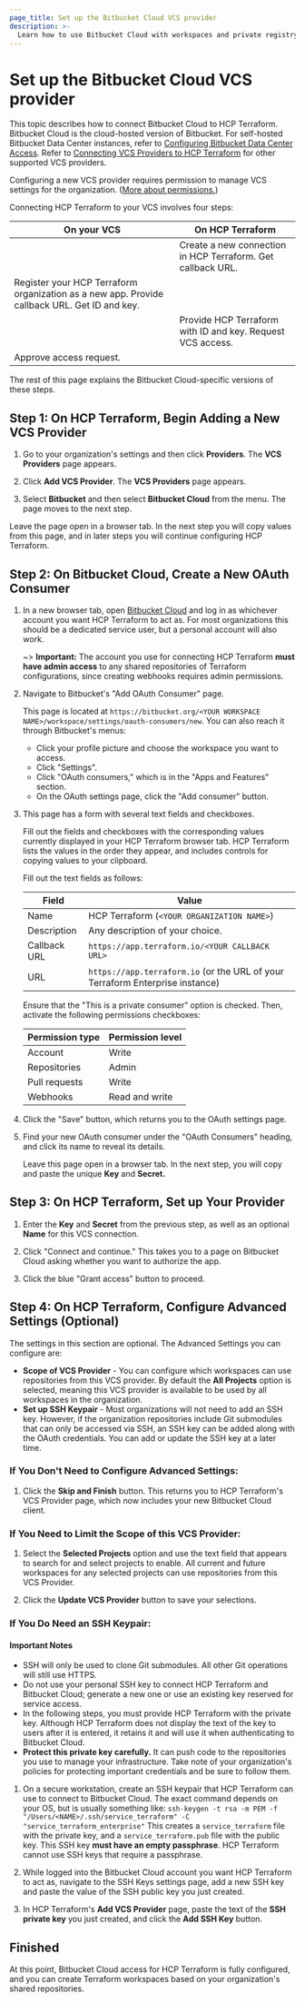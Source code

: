 ```yaml
---
page_title: Set up the Bitbucket Cloud VCS provider
description: >-
  Learn how to use Bitbucket Cloud with workspaces and private registry modules.
---
```


# Set up the Bitbucket Cloud VCS provider

This topic describes how to connect Bitbucket Cloud to HCP Terraform. Bitbucket Cloud is the cloud-hosted version of Bitbucket. For self-hosted Bitbucket Data Center instances, refer to [Configuring Bitbucket Data Center Access](/terraform/cloud-docs/vcs/bitbucket-data-center). Refer to [Connecting VCS Providers to HCP Terraform](/terraform/cloud-docs/vcs) for other supported VCS providers.

Configuring a new VCS provider requires permission to manage VCS settings for the organization. ([More about permissions.](/terraform/cloud-docs/users-teams-organizations/permissions))

[permissions-citation]: #intentionally-unused---keep-for-maintainers

Connecting HCP Terraform to your VCS involves four steps:

| On your VCS                                                                                    | On HCP Terraform                                            |
| ---------------------------------------------------------------------------------------------- | ------------------------------------------------------------- |
|                                                                                                | Create a new connection in HCP Terraform. Get callback URL. |
| Register your HCP Terraform organization as a new app. Provide callback URL. Get ID and key. |                                                               |
|                                                                                                | Provide HCP Terraform with ID and key. Request VCS access.  |
| Approve access request.                                                                        |                                                               |

The rest of this page explains the Bitbucket Cloud-specific versions of these steps.

## Step 1: On HCP Terraform, Begin Adding a New VCS Provider

1. Go to your organization's settings and then click **Providers**. The **VCS Providers** page appears.

1. Click **Add VCS Provider**. The **VCS Providers** page appears.

1. Select **Bitbucket** and then select **Bitbucket Cloud** from the menu. The page moves to the next step.

Leave the page open in a browser tab. In the next step you will copy values from this page, and in later steps you will continue configuring HCP Terraform.

## Step 2: On Bitbucket Cloud, Create a New OAuth Consumer

1. In a new browser tab, open [Bitbucket Cloud](https://bitbucket.org) and log in as whichever account you want HCP Terraform to act as. For most organizations this should be a dedicated service user, but a personal account will also work.

   ~> **Important:** The account you use for connecting HCP Terraform **must have admin access** to any shared repositories of Terraform configurations, since creating webhooks requires admin permissions.

1. Navigate to Bitbucket's "Add OAuth Consumer" page.

   This page is located at `https://bitbucket.org/<YOUR WORKSPACE NAME>/workspace/settings/oauth-consumers/new`. You can also reach it through Bitbucket's menus:

   - Click your profile picture and choose the workspace you want to access.
   - Click "Settings".
   - Click "OAuth consumers," which is in the "Apps and Features" section.
   - On the OAuth settings page, click the "Add consumer" button.

1. This page has a form with several text fields and checkboxes.

   Fill out the fields and checkboxes with the corresponding values currently displayed in your HCP Terraform browser tab. HCP Terraform lists the values in the order they appear, and includes controls for copying values to your clipboard.

   Fill out the text fields as follows:

   | Field        | Value                                                                         |
   | ------------ | ----------------------------------------------------------------------------- |
   | Name         | HCP Terraform (`<YOUR ORGANIZATION NAME>`)                                  |
   | Description  | Any description of your choice.                                               |
   | Callback URL | `https://app.terraform.io/<YOUR CALLBACK URL>`                                |
   | URL          | `https://app.terraform.io` (or the URL of your Terraform Enterprise instance) |

   Ensure that the "This is a private consumer" option is checked. Then, activate the following permissions checkboxes:

   | Permission type | Permission level |
   | --------------- | ---------------- |
   | Account         | Write            |
   | Repositories    | Admin            |
   | Pull requests   | Write            |
   | Webhooks        | Read and write   |

1. Click the "Save" button, which returns you to the OAuth settings page.

1. Find your new OAuth consumer under the "OAuth Consumers" heading, and click its name to reveal its details.

   Leave this page open in a browser tab. In the next step, you will copy and paste the unique **Key** and **Secret.**


## Step 3: On HCP Terraform, Set up Your Provider

1. Enter the **Key** and **Secret** from the previous step, as well as an optional **Name** for this VCS connection.

1. Click "Connect and continue." This takes you to a page on Bitbucket Cloud asking whether you want to authorize the app.

1. Click the blue "Grant access" button to proceed.

## Step 4: On HCP Terraform, Configure Advanced Settings (Optional)

The settings in this section are optional. The Advanced Settings you can configure are:
- **Scope of VCS Provider** - You can configure which workspaces can use repositories from this VCS provider. By default the **All Projects** option is selected, meaning this VCS provider is available to be used by all workspaces in the organization.
- **Set up SSH Keypair** - Most organizations will not need to add an SSH key. However, if the organization repositories include Git submodules that can only be accessed via SSH, an SSH key can be added along with the OAuth credentials. You can add or update the SSH key at a later time.

### If You Don't Need to Configure Advanced Settings:

1. Click the **Skip and Finish** button. This returns you to HCP Terraform's VCS Provider page, which now includes your new Bitbucket Cloud client.

### If You Need to Limit the Scope of this VCS Provider:

1. Select the **Selected Projects** option and use the text field that appears to search for and select projects to enable. All current and future workspaces for any selected projects can use repositories from this VCS Provider. 

1. Click the **Update VCS Provider** button to save your selections.

### If You Do Need an SSH Keypair:

#### Important Notes

- SSH will only be used to clone Git submodules. All other Git operations will still use HTTPS.
- Do not use your personal SSH key to connect HCP Terraform and Bitbucket Cloud; generate a new one or use an existing key reserved for service access.
- In the following steps, you must provide HCP Terraform with the private key. Although HCP Terraform does not display the text of the key to users after it is entered, it retains it and will use it when authenticating to Bitbucket Cloud.
- **Protect this private key carefully.** It can push code to the repositories you use to manage your infrastructure. Take note of your organization's policies for protecting important credentials and be sure to follow them.

1. On a secure workstation, create an SSH keypair that HCP Terraform can use to connect to Bitbucket Cloud. The exact command depends on your OS, but is usually something like:
   `ssh-keygen -t rsa -m PEM -f "/Users/<NAME>/.ssh/service_terraform" -C "service_terraform_enterprise"`
   This creates a `service_terraform` file with the private key, and a `service_terraform.pub` file with the public key. This SSH key **must have an empty passphrase**. HCP Terraform cannot use SSH keys that require a passphrase.

1. While logged into the Bitbucket Cloud account you want HCP Terraform to act as, navigate to the SSH Keys settings page, add a new SSH key and paste the value of the SSH public key you just created.

1. In HCP Terraform's **Add VCS Provider** page, paste the text of the **SSH private key** you just created, and click the **Add SSH Key** button.

## Finished

At this point, Bitbucket Cloud access for HCP Terraform is fully configured, and you can create Terraform workspaces based on your organization's shared repositories.

